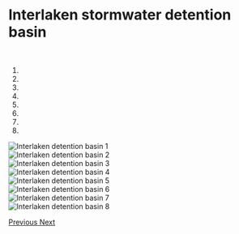<h1>Interlaken stormwater detention basin</h1>
<br>

<div id="myCarousel" class="carousel slide" data-ride="carousel">
  <!-- Indicators -->
  <ol class="carousel-indicators">
  <li data-target="#myCarousel" data-slide-to="0" class="active"></li>
  <li data-target="#myCarousel" data-slide-to="1"></li>
  <li data-target="#myCarousel" data-slide-to="2"></li>
  <li data-target="#myCarousel" data-slide-to="3"></li>
  <li data-target="#myCarousel" data-slide-to="4"></li>
  <li data-target="#myCarousel" data-slide-to="5"></li>
  <li data-target="#myCarousel" data-slide-to="6"></li>
  <li data-target="#myCarousel" data-slide-to="7"></li>
  </ol>
  
  <!-- Wrapper for slides -->
  <div class="carousel-inner">
  <div class="item active">
  <img src="images/interlaken1.png" alt="Interlaken detention basin 1"></div>
  <div class="item">
  <img src="images/interlaken2.png" alt="Interlaken detention basin 2"></div>
  <div class="item">
  <img src="images/interlaken3.png" alt="Interlaken detention basin 3"></div>
  <div class="item">
  <img src="images/interlaken4.png" alt="Interlaken detention basin 4"></div>
  <div class="item">
  <img src="images/interlaken5.png" alt="Interlaken detention basin 5"></div>
  <div class="item">
  <img src="images/interlaken6.png" alt="Interlaken detention basin 6"></div>
  <div class="item">
  <img src="images/interlaken7.png" alt="Interlaken detention basin 7"></div>
  <div class="item">
  <img src="images/interlaken8.png" alt="Interlaken detention basin 8"></div>
  </div>
  
  <!-- Left and right controls -->
  <a class="left carousel-control" href="#myCarousel" data-slide="prev">
    <span class="glyphicon glyphicon-chevron-left"></span>
    <span class="sr-only">Previous</span>
    </a>
  <a class="right carousel-control" href="#myCarousel" data-slide="next">
    <span class="glyphicon glyphicon-chevron-right"></span>
    <span class="sr-only">Next</span>
    </a>
</div>

